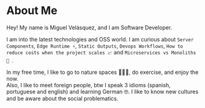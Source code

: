 # About Me

Hey! My name is Miguel Velásquez, and I am Software Developer.

I am into the latest technologies and OSS world. I am curious about `Server Components`, `Edge Runtime ⚡️`, `Static Outputs`, `Devops Workflows`, `How to reduce costs when the project scales 📈` and `Microservices vs Monoliths 🥊 `.

In my free time, I like to go to nature spaces 🍂🍃🌞, do exercise, and enjoy the now.<br /> Also, I like to meet foreign people, btw I speak 3 idioms (spanish, portuguese and english) and learning German 🤓. I like to know new cultures and be aware about the social problematics.

